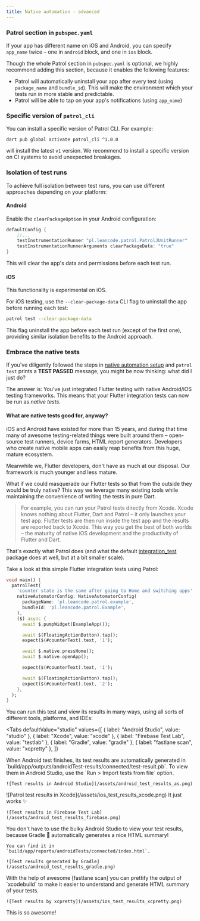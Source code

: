 ```yaml
---
title: Native automation - advanced
---
```


### Patrol section in `pubspec.yaml`

If your app has different name on iOS and Android, you can specify `app_name`
twice – one in `android` block, and one in `ios` block.

Though the whole Patrol section in `pubspec.yaml` is optional, we highly recommend
adding this section, because it enables the following features:

- Patrol will automatically uninstall your app after every test (using
  `package_name` and `bundle_id`). This will make the environment which your
  tests run in more stable and predictable.
- Patrol will be able to tap on your app's notifications (using `app_name`)

### Specific version of `patrol_cli`

You can install a specific version of Patrol CLI. For example:

```
dart pub global activate patrol_cli ^1.0.0
```

will install the latest `v1` version. We recommend to install a specific
version on CI systems to avoid unexpected breakages.

### Isolation of test runs

To achieve full isolation between test runs, you can use different approaches depending on your platform:

#### Android

Enable the `clearPackageOption` in your Android configuration:

```groovy title="android/app/build.gradle"
defaultConfig {
    //...
    testInstrumentationRunner "pl.leancode.patrol.PatrolJUnitRunner"
    testInstrumentationRunnerArguments clearPackageData: "true"
}
```

This will clear the app's data and permissions before each test run.

#### iOS

<Warning>
    This functionality is experimental on iOS.
</Warning>

For iOS testing, use the `--clear-package-data` CLI flag to uninstall the app before running each test:

```bash
patrol test --clear-package-data
```

This flag uninstall the app before each test run (except of the first one), providing similar isolation benefits to
the Android approach.

### Embrace the native tests

If you've diligently followed the steps in [native automation setup] and `patrol test` prints a **TEST
PASSED** message, you might be now thinking: what did I just do?

The answer is: You've just integrated Flutter testing with native Android/iOS
testing frameworks. This means that your Flutter integration tests can now be
run as _native tests_.

#### What are native tests good for, anyway?

iOS and Android have existed for more than 15 years, and during that time many
of awesome testing-related things were built around them – open-source test
runners, device farms, HTML report generators. Developers who create native
mobile apps can easily reap benefits from this huge, mature ecosystem.

Meanwhile we, Flutter developers, don't have as much at our disposal. Our
framework is much younger and less mature.

What if we could masquerade our Flutter tests so that from the outside they
would be truly native? This way we leverage many existing tools while
maintaining the convenience of writing the tests in pure Dart.

> For example, you can run your Patrol tests directly from Xcode. Xcode knows
> nothing about Flutter, Dart and Patrol – it only launches your test app.
> Flutter tests are then run inside the test app and the results are reported
> back to Xcode. This way you get the best of both worlds – the maturity of
> native iOS development and the productivity of Flutter and Dart.

That's exactly what Patrol does (and what the default [integration_test] package
does at well, but at a bit smaller scale).

Take a look at this simple Flutter integration tests using Patrol:

```dart title="patrol_test/example_test.dart"
void main() {
  patrolTest(
    'counter state is the same after going to Home and switching apps',
    nativeAutomatorConfig: NativeAutomatorConfig(
      packageName: 'pl.leancode.patrol.example',
      bundleId: 'pl.leancode.patrol.Example',
    ),
    ($) async {
      await $.pumpWidget(ExampleApp());

      await $(FloatingActionButton).tap();
      expect($(#counterText).text, '1');

      await $.native.pressHome();
      await $.native.openApp();

      expect($(#counterText).text, '1');

      await $(FloatingActionButton).tap();
      expect($(#counterText).text, '2');
    },
  );
}
```

You can run this test and view its results in many ways, using all sorts of
different tools, platforms, and IDEs:

<Tabs
  defaultValue="studio"
  values={[
    { label: "Android Studio", value: "studio" },
    { label: "Xcode", value: "xcode" },
    { label: "Firebase Test Lab", value: "testlab" },
    { label: "Gradle", value: "gradle" },
    { label: "fastlane scan", value: "xcpretty" },
  ]}
>
  <TabItem value="studio">
    When Android test finishes, its test results are automatically generated in
    `build/app/outputs/androidTest-results/connected/test-result.pb`. To view
    them in Android Studio, use the `Run > Import tests from file` option.

    ![Test results in Android Studio](/assets/android_test_results_as.png)

  </TabItem>
  <TabItem value="xcode">
    ![Patrol test results in Xcode](/assets/ios_test_results_xcode.png)
  </TabItem>
  <TabItem value="testlab">
    It just works ✨

    ![Test results in Firebase Test Lab](/assets/android_test_results_firebase.png)

  </TabItem>
  <TabItem value="gradle">
    You don't have to use the bulky Android Studio to view your test results,
    because Gradle 🐘 automatically generates a nice HTML summary!

    You can find it in `build/app/reports/androidTests/connected/index.html`.

    ![Test results generated by Gradle](/assets/android_test_results_gradle.png)

  </TabItem>
  <TabItem value="xcpretty">
    With the help of awesome [fastlane scan] you can prettify the output of
    `xcodebuild` to make it easier to understand and generate HTML summary of
    your tests.

    ![Test results by xcpretty](/assets/ios_test_results_xcpretty.png)

  </TabItem>
</Tabs>

This is so awesome!

[native automation setup]: /documentation
[fastlane scan]: https://docs.fastlane.tools/actions/scan
[integration_test]: https://github.com/flutter/flutter/tree/master/packages/integration_test
